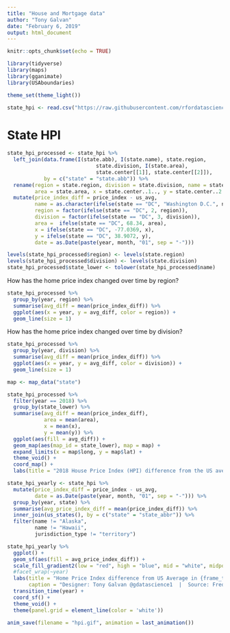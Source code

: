 ```yaml
---
title: "House and Mortgage data"
author: "Tony Galvan"
date: "February 6, 2019"
output: html_document
---
```


```r
knitr::opts_chunk$set(echo = TRUE)
```


```r
library(tidyverse)
library(maps)
library(gganimate)
library(USAboundaries)

theme_set(theme_light())
```


```r
state_hpi <- read.csv("https://raw.githubusercontent.com/rfordatascience/tidytuesday/master/data/2019/2019-02-05/state_hpi.csv", stringsAsFactors = FALSE)
```

# State HPI

```r
state_hpi_processed <- state_hpi %>% 
  left_join(data.frame(I(state.abb), I(state.name), state.region,  
                             state.division, I(state.area),
                             state.center[[1]], state.center[[2]]), 
            by = c("state" = "state.abb")) %>%
  rename(region = state.region, division = state.division, name = state.name, 
         area = state.area, x = state.center..1.., y = state.center..2..) %>%
  mutate(price_index_diff = price_index - us_avg,
         name = as.character(ifelse(state == "DC", "Washington D.C.", name)),
         region = factor(ifelse(state == "DC", 2, region)),
         division = factor(ifelse(state == "DC", 3, division)),
         area =  ifelse(state == "DC", 68.34, area),
         x = ifelse(state == "DC", -77.0369, x),
         y = ifelse(state == "DC", 38.9072, y),
         date = as.Date(paste(year, month, "01", sep = "-")))

levels(state_hpi_processed$region) <- levels(state.region)
levels(state_hpi_processed$division) <- levels(state.division)
state_hpi_processed$state_lower <- tolower(state_hpi_processed$name)
```

How has the home price index changed over time by region?

```r
state_hpi_processed %>%
  group_by(year, region) %>%
  summarise(avg_diff = mean(price_index_diff)) %>%
  ggplot(aes(x = year, y = avg_diff, color = region)) + 
  geom_line(size = 1)
```

How has the home price index changed over time by division?

```r
state_hpi_processed %>%
  group_by(year, division) %>%
  summarise(avg_diff = mean(price_index_diff)) %>%
  ggplot(aes(x = year, y = avg_diff, color = division)) + 
  geom_line(size = 1)
```



```r
map <- map_data("state")

state_hpi_processed %>%
  filter(year == 2018) %>%
  group_by(state_lower) %>%
  summarise(avg_diff = mean(price_index_diff),
            area = mean(area),
            x = mean(x),
            y = mean(y)) %>%
  ggplot(aes(fill = avg_diff)) +
  geom_map(aes(map_id = state_lower), map = map) +
  expand_limits(x = map$long, y = map$lat) + 
  theme_void() +
  coord_map() +
  labs(title = "2018 House Price Index (HPI) difference from the US average")
```


```r
state_hpi_yearly <- state_hpi %>% 
  mutate(price_index_diff = price_index - us_avg,
         date = as.Date(paste(year, month, "01", sep = "-"))) %>%
  group_by(year, state) %>%
  summarise(avg_price_index_diff = mean(price_index_diff)) %>%
  inner_join(us_states(), by = c("state" = "state_abbr")) %>% 
  filter(name != "Alaska", 
         name != "Hawaii", 
         jurisdiction_type != "territory")

state_hpi_yearly %>% 
  ggplot() +
  geom_sf(aes(fill = avg_price_index_diff)) +
  scale_fill_gradient2(low = "red", high = "blue", mid = "white", midpoint = 0) + 
  #facet_wrap(~year)
  labs(title = "Home Price Index difference from US Average in {frame_time}",
       caption = "Designer: Tony Galvan @gdatascience1  |  Source: FreddieMac") + 
  transition_time(year) +
  coord_sf() + 
  theme_void() + 
  theme(panel.grid = element_line(color = 'white'))
```


```r
anim_save(filename = "hpi.gif", animation = last_animation())
```

